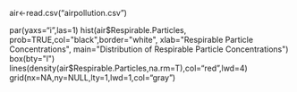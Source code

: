 air<-read.csv("airpollution.csv")

par(yaxs="i",las=1)
hist(air$Respirable.Particles,
prob=TRUE,col="black",border="white",
xlab="Respirable Particle Concentrations",
main="Distribution of Respirable Particle Concentrations")
box(bty="l")
lines(density(air$Respirable.Particles,na.rm=T),col="red",lwd=4)
grid(nx=NA,ny=NULL,lty=1,lwd=1,col="gray")
